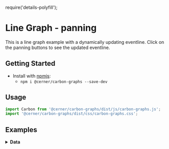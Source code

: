 require('details-polyfill');

# Line Graph - panning

This is a line graph example with a dynamically updating eventline.  Click on the panning buttons to see the updated eventline.

## Getting Started

- Install with [npmjs](https://www.npmjs.com):
  - `npm i @cerner/carbon-graphs --save-dev`

## Usage
```js
import Carbon from '@cerner/carbon-graphs/dist/js/carbon-graphs.js';
import '@cerner/carbon-graphs/dist/css/carbon-graphs.css';
```

## Examples
<LineGraphPanning />

<details>
<summary style={{ fontSize: 24 }}>
<b>Data</b>
</summary>

### Graph Config object
<GraphConfig />

### Data object
<DataObject />
</details>
